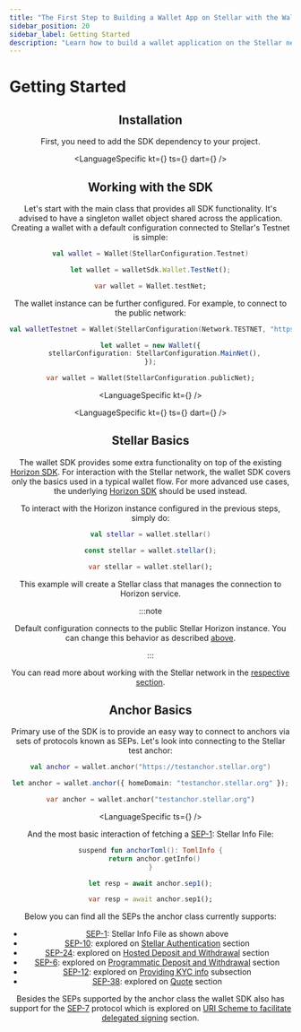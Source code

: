 ```yaml
---
title: "The First Step to Building a Wallet App on Stellar with the Wallet SDK"
sidebar_position: 20
sidebar_label: Getting Started
description: "Learn how to build a wallet application on the Stellar network with the Wallet SDK. Explore key features, setup steps, Stellar fundamentals, and anchor basics."
---
```


# Getting Started


<Header />

## Installation

First, you need to add the SDK dependency to your project.

<LanguageSpecific
  kt={<KtInstall />}
  ts={<TsInstall />}
  dart={<DartInstall />}
/>

## Working with the SDK

Let's start with the main class that provides all SDK functionality. It's advised to have a singleton wallet object shared across the application. Creating a wallet with a default configuration connected to Stellar's Testnet is simple:

<CodeExample>

```kotlin
val wallet = Wallet(StellarConfiguration.Testnet)
```

```ts
let wallet = walletSdk.Wallet.TestNet();
```

```dart
var wallet = Wallet.testNet;
```

</CodeExample>

The wallet instance can be further configured. For example, to connect to the public network:

<CodeExample>

```kotlin
val walletTestnet = Wallet(StellarConfiguration(Network.TESTNET, "https://horizon-testnet.stellar.org"))
```

```typescript
let wallet = new Wallet({
  stellarConfiguration: StellarConfiguration.MainNet(),
});
```

```dart
var wallet = Wallet(StellarConfiguration.publicNet);
```

</CodeExample>

<LanguageSpecific kt={<KtHttpConfig />} />

<LanguageSpecific
  kt={<KtConfigClient />}
  ts={<TsConfigClient />}
  dart={<DartConfigClient />}
/>

## Stellar Basics

The wallet SDK provides some extra functionality on top of the existing [Horizon SDK]. For interaction with the Stellar network, the wallet SDK covers only the basics used in a typical wallet flow. For more advanced use cases, the underlying [Horizon SDK] should be used instead.

To interact with the Horizon instance configured in the previous steps, simply do:

<CodeExample>

```kotlin
val stellar = wallet.stellar()
```

```typescript
const stellar = wallet.stellar();
```

```dart
var stellar = wallet.stellar();
```

</CodeExample>

This example will create a Stellar class that manages the connection to Horizon service.

:::note

Default configuration connects to the public Stellar Horizon instance. You can change this behavior as described [above](#working-with-the-sdk).

:::

You can read more about working with the Stellar network in the [respective section](./stellar.mdx).

## Anchor Basics

Primary use of the SDK is to provide an easy way to connect to anchors via sets of protocols known as SEPs. Let's look into connecting to the Stellar test anchor:

<CodeExample>

```kotlin
val anchor = wallet.anchor("https://testanchor.stellar.org")
```

```typescript
let anchor = wallet.anchor({ homeDomain: "testanchor.stellar.org" });
```

```dart
var anchor = wallet.anchor("testanchor.stellar.org")
```

</CodeExample>

<LanguageSpecific ts={<AllowHttpInfo />} />

And the most basic interaction of fetching a [SEP-1]: Stellar Info File:

<CodeExample>

```kotlin
suspend fun anchorToml(): TomlInfo {
  return anchor.getInfo()
}
```

```typescript
let resp = await anchor.sep1();
```

```dart
var resp = await anchor.sep1();
```

</CodeExample>

Below you can find all the SEPs the anchor class currently supports:

- [SEP-1]: Stellar Info File as shown above
- [SEP-10]: explored on [Stellar Authentication] section
- [SEP-24]: explored on [Hosted Deposit and Withdrawal] section
- [SEP-6]: explored on [Programmatic Deposit and Withdrawal] section
- [SEP-12]: explored on [Providing KYC info] subsection
- [SEP-38]: explored on [Quote] section

Besides the SEPs supported by the anchor class the wallet SDK also has support for the [SEP-7] protocol which is explored on [URI Scheme to facilitate delegated signing] section.

[horizon sdk]: /docs/tools/sdks
[sep-1]: https://github.com/stellar/stellar-protocol/blob/master/ecosystem/sep-0001.md
[sep-6]: https://github.com/stellar/stellar-protocol/blob/master/ecosystem/sep-0006.md
[sep-7]: https://github.com/stellar/stellar-protocol/blob/master/ecosystem/sep-0007.md
[sep-10]: https://github.com/stellar/stellar-protocol/blob/master/ecosystem/sep-0010.md
[sep-12]: https://github.com/stellar/stellar-protocol/blob/master/ecosystem/sep-0012.md
[sep-24]: https://github.com/stellar/stellar-protocol/blob/master/ecosystem/sep-0024.md
[sep-38]: https://github.com/stellar/stellar-protocol/blob/master/ecosystem/sep-0038.md
[stellar authentication]: /docs/build/apps/wallet/sep10
[hosted deposit and withdrawal]: /docs/build/apps/wallet/sep24
[programmatic deposit and withdrawal]: /docs/build/apps/wallet/sep6
[providing kyc info]: /docs/build/apps/wallet/sep6#providing-kyc-info
[quote]: /docs/build/apps/wallet/sep38
[uri scheme to facilitate delegated signing]: /docs/build/apps/wallet/sep7
